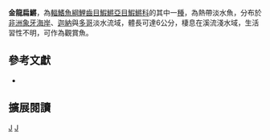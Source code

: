 {{Speciesbox 
| taxon = Epiplatys chaperi
| status = NT
| status_system = IUCN3.1
| authority = [[Sauvage|Sauvage]], 1882
| synonyms = *''Haplochilus chaperi,Sauvage, 1882''
*''Aplocheilus chaperi, Sauvage, 1882''
*''Epiplatys chaperi chaperi, Sauvage, 1882''
*''Panchax chaperi, Sauvage, 1882''
*''Epiplatys sheljuzhkoi, Poll, 1953''
*''Epiplatys chaperi sheljuzhkoi, Poll, 1953''
*''Epiplatys spillmanni, Arnoult, 1960''
*''Epiplatys chaperi spillmanni, Arnoult, 1960''
*''Epiplatys chaperi schreiberi, Berkenkamp, 1975''
}}
'''金龍扁鱂'''，為[[輻鰭魚綱|輻鰭魚綱]][[鯉齒目|鯉齒目]][[鰕鱂亞目|鰕鱂亞目]][[鰕鱂科|鰕鱂科]]的其中一[[種|種]]，為熱帶淡水魚，分布於[[非洲|非洲]][[象牙海岸|象牙海岸]]、[[迦納|迦納]]與[[多哥|多哥]]淡水流域，體長可達6公分，棲息在溪流淺水域，生活習性不明，可作為觀賞魚。

== 參考文獻 ==
*{{FishBase_species|genus=Epiplatys|species=chaperi|year=2014|month=7}}

== 擴展閱讀 ==
{{refbegin}}
{{wikispecies-inline|Epiplatys chaperi|金龍扁鱂}}
{{refend}}
{{Taxonbar|from=Q3767880}}

[[Category:觀賞魚|J]]
[[Category:扁鱂屬|J]]


{{魚類小作品}}
